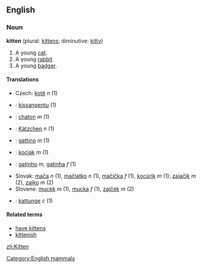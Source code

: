 ==English==
===Noun===
'''kitten''' (plural: [[kittens]]; diminutive: [[kitty]])

#A young [[cat]].
#A young [[rabbit]].
#A young [[badger]].

====Translations====
*Czech: [[kotě]] ''n'' (1)
*{{fi}}: [[kissanpentu]] (1)
*{{fr}}: [[chaton]] ''m'' (1)
*{{de}}: [[Kätzchen]] ''n'' (1)
*{{it}}: [[gattino]] ''m'' (1)
*{{pl}}: [[kociak]] ''m'' (1)
*{{pt}}: [[gatinho]] ''m'', [[gatinha]] ''f'' (1)
*Slovak: [[mača]] ''n'' (1), [[mačiatko]] ''n'' (1), [[mačička]] ''f'' (1), [[kocúrik]] ''m'' (1); [[zajačik]] ''m'' (2), [[zajko]] ''m'' (2)
*Slovene: [[mucek]] ''m'' (1), [[mucka]] ''f'' (1), [[zajček]] ''m'' (2)
*{{sv}}: [[kattunge]] ''c'' (1)

====Related terms====
*[[have kittens]]
*[[kittenish]]

[[Category:English mammals]]

[[zh:Kitten]]